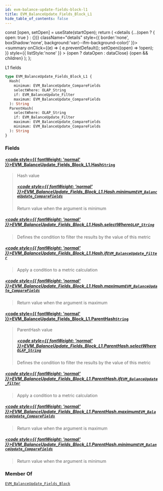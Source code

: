 ```yaml
---
id: evm-balance-update-fields-block-l1
title: EVM_BalanceUpdate_Fields_Block_L1
hide_table_of_contents: false
---
```







  const [open, setOpen] = useState(startOpen);
  return (
    <details {...(open ? { open: true } : {})} className="details" style={{ border:'none', boxShadow:'none', background:'var(--ifm-background-color)' }}>
      <summary
        onClick={(e) => {
          e.preventDefault();
          setOpen((open) => !open);
        }}
        style={{ listStyle:'none' }}
      >
      {open ? dataOpen : dataClose}
      </summary>
      {open && children}
    </details>
  );
};










L1 fields


```graphql
type EVM_BalanceUpdate_Fields_Block_L1 {
  Hash(
    minimum: EVM_BalanceUpdate_CompareFields
    selectWhere: OLAP_String
    if: EVM_BalanceUpdate_Filter
    maximum: EVM_BalanceUpdate_CompareFields
  ): String
  ParentHash(
    selectWhere: OLAP_String
    if: EVM_BalanceUpdate_Filter
    maximum: EVM_BalanceUpdate_CompareFields
    minimum: EVM_BalanceUpdate_CompareFields
  ): String
}
```




### Fields

#### [<code style={{ fontWeight: 'normal' }}>EVM_BalanceUpdate_Fields_Block_L1.<b>Hash</b></code>](#)<Bullet />[`String`](/docs/graphql-reference/scalars/string) <Badge class="badge badge--secondary" text="scalar"/> 
> 
> 
> Hash value
> ##### [<code style={{ fontWeight: 'normal' }}>EVM_BalanceUpdate_Fields_Block_L1.Hash.<b>minimum</b></code>](#)<Bullet />[`EVM_BalanceUpdate_CompareFields`](/docs/graphql-reference/enums/evm-balance-update-compare-fields) <Badge class="badge badge--secondary" text="enum"/> 
> 
> 
> Return value when the argument is minimum
> 

##### [<code style={{ fontWeight: 'normal' }}>EVM_BalanceUpdate_Fields_Block_L1.Hash.<b>selectWhere</b></code>](#)<Bullet />[`OLAP_String`](/docs/graphql-reference/inputs/olap-string) <Badge class="badge badge--secondary" text="input"/> 
> 
> 
> Defines the condition to filter the results by the value of this metric
> 

##### [<code style={{ fontWeight: 'normal' }}>EVM_BalanceUpdate_Fields_Block_L1.Hash.<b>if</b></code>](#)<Bullet />[`EVM_BalanceUpdate_Filter`](/docs/graphql-reference/inputs/evm-balance-update-filter) <Badge class="badge badge--secondary" text="input"/> 
> 
> 
> Apply a condition to a metric calculation
> 

##### [<code style={{ fontWeight: 'normal' }}>EVM_BalanceUpdate_Fields_Block_L1.Hash.<b>maximum</b></code>](#)<Bullet />[`EVM_BalanceUpdate_CompareFields`](/docs/graphql-reference/enums/evm-balance-update-compare-fields) <Badge class="badge badge--secondary" text="enum"/> 
> 
> 
> Return value when the argument is maximum
> 

#### [<code style={{ fontWeight: 'normal' }}>EVM_BalanceUpdate_Fields_Block_L1.<b>ParentHash</b></code>](#)<Bullet />[`String`](/docs/graphql-reference/scalars/string) <Badge class="badge badge--secondary" text="scalar"/> 
> 
> 
> ParentHash value
> ##### [<code style={{ fontWeight: 'normal' }}>EVM_BalanceUpdate_Fields_Block_L1.ParentHash.<b>selectWhere</b></code>](#)<Bullet />[`OLAP_String`](/docs/graphql-reference/inputs/olap-string) <Badge class="badge badge--secondary" text="input"/> 
> 
> 
> Defines the condition to filter the results by the value of this metric
> 

##### [<code style={{ fontWeight: 'normal' }}>EVM_BalanceUpdate_Fields_Block_L1.ParentHash.<b>if</b></code>](#)<Bullet />[`EVM_BalanceUpdate_Filter`](/docs/graphql-reference/inputs/evm-balance-update-filter) <Badge class="badge badge--secondary" text="input"/> 
> 
> 
> Apply a condition to a metric calculation
> 

##### [<code style={{ fontWeight: 'normal' }}>EVM_BalanceUpdate_Fields_Block_L1.ParentHash.<b>maximum</b></code>](#)<Bullet />[`EVM_BalanceUpdate_CompareFields`](/docs/graphql-reference/enums/evm-balance-update-compare-fields) <Badge class="badge badge--secondary" text="enum"/> 
> 
> 
> Return value when the argument is maximum
> 

##### [<code style={{ fontWeight: 'normal' }}>EVM_BalanceUpdate_Fields_Block_L1.ParentHash.<b>minimum</b></code>](#)<Bullet />[`EVM_BalanceUpdate_CompareFields`](/docs/graphql-reference/enums/evm-balance-update-compare-fields) <Badge class="badge badge--secondary" text="enum"/> 
> 
> 
> Return value when the argument is minimum
> 



### Member Of

[`EVM_BalanceUpdate_Fields_Block`](/docs/graphql-reference/objects/evm-balance-update-fields-block)  <Badge class="badge badge--secondary" text="object"/>

